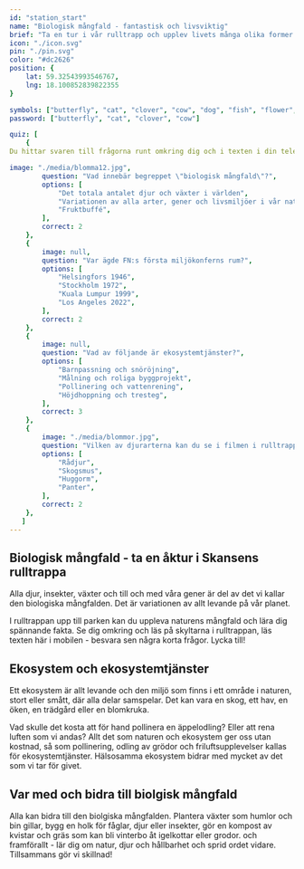 ```yaml
---
id: "station_start"
name: "Biologisk mångfald - fantastisk och livsviktig"
brief: "Ta en tur i vår rulltrapp och upplev livets många olika former på jorden!"
icon: "./icon.svg"
pin: "./pin.svg"
color: "#dc2626"
position: {
    lat: 59.32543993546767,
    lng: 18.100852839822355
}

symbols: ["butterfly", "cat", "clover", "cow", "dog", "fish", "flower", "fox", "frog"]
password: ["butterfly", "cat", "clover", "cow"]

quiz: [
    {
Du hittar svaren till frågorna runt omkring dig och i texten i din telefon.       

image: "./media/blomma12.jpg",
        question: "Vad innebär begreppet \"biologisk mångfald\"?",
        options: [
            "Det totala antalet djur och växter i världen",
            "Variationen av alla arter, gener och livsmiljöer i vår natur",
            "Fruktbuffé",
        ],
        correct: 2
    },
    {
        image: null,
        question: "Var ägde FN:s första miljökonferns rum?",
        options: [
            "Helsingfors 1946",
            "Stockholm 1972",
            "Kuala Lumpur 1999",
            "Los Angeles 2022",
        ],
        correct: 2
    },
    {
        image: null,
        question: "Vad av följande är ekosystemtjänster?",
        options: [
            "Barnpassning och snöröjning",
            "Målning och roliga byggprojekt",
            "Pollinering och vattenrening",
            "Höjdhoppning och tresteg",
        ],
        correct: 3
    },
    {
        image: "./media/blommor.jpg",
        question: "Vilken av djurarterna kan du se i filmen i rulltrappan?",
        options: [
            "Rådjur",
            "Skogsmus",
            "Huggorm",
            "Panter",
        ],
        correct: 2
    },
   ]
---
```



## Biologisk mångfald - ta en åktur i Skansens rulltrappa

Alla djur, insekter, växter och till och med våra gener är del av det vi kallar den biologiska mångfalden. Det är variationen av allt levande på vår planet. 

I rulltrappan upp till parken kan du uppleva naturens mångfald och lära dig spännande fakta. Se dig omkring och läs på skyltarna i rulltrappan, läs texten här i mobilen - besvara sen några korta frågor. Lycka till!

## Ekosystem och ekosystemtjänster

Ett ekosystem är allt levande och den miljö som finns i ett område i naturen, stort eller smått, där alla delar samspelar. Det kan vara en skog, ett hav, en öken, en trädgård eller en blomkruka.

Vad skulle det kosta att för hand pollinera en äppelodling? Eller att rena luften som vi andas? Allt det som naturen och ekosystem ger oss utan kostnad, så som pollinering, odling av grödor och friluftsupplevelser kallas för ekosystemtjänster. Hälsosamma ekosystem bidrar med mycket av det som vi tar för givet.

## Var med och bidra till biolgisk mångfald

Alla kan bidra till den biolgiska mångfalden. Plantera växter som humlor och bin gillar, bygg en holk för fåglar, djur eller insekter, gör en kompost av kvistar och gräs som kan bli vinterbo åt igelkottar eller grodor. och framförallt - lär dig om natur, djur och hållbarhet och sprid ordet vidare. Tillsammans gör vi skillnad! 
